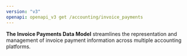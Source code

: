 ```yaml
---
version: "v3"
openapi: openapi_v3 get /accounting/invoice_payments
---
```


**The Invoice Payments Data Model** streamlines the representation and management of invoice payment information across multiple accounting platforms.
